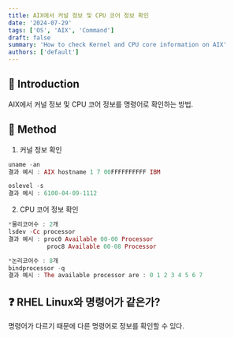 ```yaml
---
title: AIX에서 커널 정보 및 CPU 코어 정보 확인
date: '2024-07-29'
tags: ['OS', 'AIX', 'Command']
draft: false
summary: 'How to check Kernel and CPU core information on AIX'
authors: ['default']
---
```


## 📝 Introduction

AIX에서 커널 정보 및 CPU 코어 정보를 명령어로 확인하는 방법.

## 🚀 Method

1. 커널 정보 확인

```ex 💻
uname -an
결과 예시 : AIX hostname 1 7 00FFFFFFFFFF IBM

oslevel -s
결과 예시 : 6100-04-09-1112
```

2. CPU 코어 정보 확인

```ex 💻
*물리코어수 : 2개
lsdev -Cc processor
결과 예시 : proc0 Available 00-00 Processor
           proc8 Available 00-08 Processor

*논리코어수 : 8개
bindprocessor -q
결과 예시 : The available processor are : 0 1 2 3 4 5 6 7
```

## ❓ RHEL Linux와 명령어가 같은가?

명령어가 다르기 때문에 다른 명령어로 정보를 확인할 수 있다.